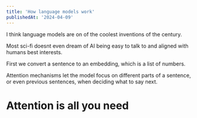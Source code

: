 ```yaml
---
title: 'How language models work'
publishedAt: '2024-04-09'
---
```


I think language models are on of the coolest inventions of the century.

Most sci-fi doesnt even dream of AI being easy to talk to and aligned with humans best interests.

First we convert a sentence to an embedding, which is a list of numbers.

 Attention mechanisms let the model focus on different parts of a sentence, or even previous sentences, when deciding what to say next.

 # Attention is all you need